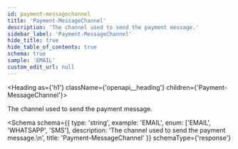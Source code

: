 ```yaml
---
id: payment-messagechannel
title: 'Payment-MessageChannel'
description: 'The channel used to send the payment message.'
sidebar_label: 'Payment-MessageChannel'
hide_title: true
hide_table_of_contents: true
schema: true
sample: 'EMAIL'
custom_edit_url: null
---
```



<Heading as={'h1'} className={'openapi__heading'} children={'Payment-MessageChannel'}></Heading>

The channel used to send the payment message.

<Schema
  schema={{
    type: 'string',
    example: 'EMAIL',
    enum: ['EMAIL', 'WHATSAPP', 'SMS'],
    description: 'The channel used to send the payment message.\n',
    title: 'Payment-MessageChannel'
  }}
  schemaType={'response'}
></Schema>
